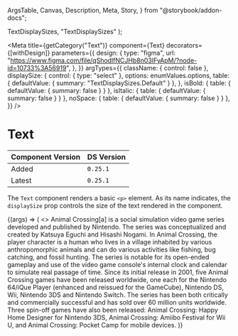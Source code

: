   ArgsTable,
  Canvas,
  Description,
  Meta,
  Story,
} from "@storybook/addon-docs";


  TextDisplaySizes,
  "TextDisplaySizes"
);

<Meta
  title={getCategory("Text")}
  component={Text}
  decorators={[withDesign]}
  parameters={{
    design: {
      type: "figma",
      url: "https://www.figma.com/file/qShodlfNCJHb8n03IFyApM/?node-id=10733%3A56919",
    },
  }}
  argTypes={{
    className: { control: false },
    displaySize: {
      control: { type: "select" },
      options: enumValues.options,
      table: { defaultValue: { summary: "TextDisplaySizes.Default" } },
    },
    isBold: { table: { defaultValue: { summary: false } } },
    isItalic: { table: { defaultValue: { summary: false } } },
    noSpace: { table: { defaultValue: { summary: false } } },
  }}
/>

# Text

| Component Version | DS Version |
| ----------------- | ---------- |
| Added             | `0.25.1`   |
| Latest            | `0.25.1`   |

<Description of={Text} />

The `Text` component renders a basic `<p>` element. As its name indicates, the `displaySize` prop controls the size of the text rendered in the component.

<Canvas withToolbar>
  <Story
    name="Text"
    args={{
      className: undefined,
      displaySize: "TextDisplaySizes.Default",
      isBold: false,
      isItalic: false,
      noSpace: false,
    }}
  >
    {(args) => (
      <>
        <Text {...args} displaySize={enumValues.getValue(args.displaySize)}>
          Animal Crossing[a] is a social simulation video game series developed
          and published by Nintendo. The series was conceptualized and created
          by Katsuya Eguchi and Hisashi Nogami. In Animal Crossing, the player
          character is a human who lives in a village inhabited by various
          anthropomorphic animals and can do various activities like fishing,
          bug catching, and fossil hunting. The series is notable for its
          open-ended gameplay and use of the video game console's internal clock
          and calendar to simulate real passage of time.
        </Text>
        <Text {...args} displaySize={enumValues.getValue(args.displaySize)}>
          Since its initial release in 2001, five Animal Crossing games have
          been released worldwide, one each for the Nintendo 64/iQue Player
          (enhanced and reissued for the GameCube), Nintendo DS, Wii, Nintendo
          3DS and Nintendo Switch. The series has been both critically and
          commercially successful and has sold over 60 million units worldwide.
          Three spin-off games have also been released: Animal Crossing: Happy
          Home Designer for Nintendo 3DS, Animal Crossing: Amiibo Festival for
          Wii U, and Animal Crossing: Pocket Camp for mobile devices.
        </Text>
      </>
    )}
  </Story>
</Canvas>

<ArgsTable story="Text" />
